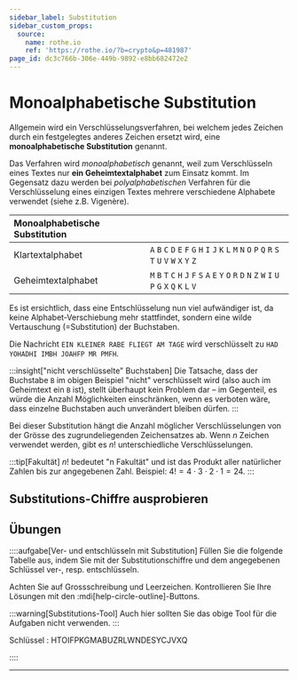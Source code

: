 ```yaml
---
sidebar_label: Substitution
sidebar_custom_props:
  source:
    name: rothe.io
    ref: 'https://rothe.io/?b=crypto&p=481987'
page_id: dc3c766b-306e-449b-9892-e8bb682472e2
---
```



# Monoalphabetische Substitution

Allgemein wird ein Verschlüsselungsverfahren, bei welchem jedes Zeichen durch ein festgelegtes anderes Zeichen ersetzt wird, eine **monoalphabetische Substitution** genannt.

Das Verfahren wird _monoalphabetisch_ genannt, weil zum Verschlüsseln eines Textes nur **ein Geheimtextalphabet** zum Einsatz kommt. Im Gegensatz dazu werden bei _polyalphabetischen_ Verfahren für die Verschlüsselung eines einzigen Textes mehrere verschiedene Alphabete verwendet (siehe z.B. Vigenère).

| Monoalphabetische Substitution |                                                                                                         |
|:-------------------------------|:--------------------------------------------------------------------------------------------------------|
| Klartextalphabet               | `A` `B` `C` `D` `E` `F` `G` `H` `I` `J` `K` `L` `M` `N` `O` `P` `Q` `R` `S` `T` `U` `V` `W` `X` `Y` `Z` |
| Geheimtextalphabet             | `M` `B` `T` `C` `H` `J` `F` `S` `A` `E` `Y` `O` `R` `D` `N` `Z` `W` `I` `U` `P` `G` `X` `Q` `K` `L` `V` |

Es ist ersichtlich, dass eine Entschlüsselung nun viel aufwändiger ist, da keine Alphabet-Verschiebung mehr stattfindet, sondern eine wilde Vertauschung (=Substitution) der Buchstaben.

Die Nachricht `EIN KLEINER RABE FLIEGT AM TAGE` wird verschlüsselt zu `HAD YOHADHI IMBH JOAHFP MR PMFH`.

:::insight["nicht verschlüsselte" Buchstaben]
Die Tatsache, dass der Buchstabe `B` im obigen Beispiel "nicht" verschlüsselt wird (also auch im Geheimtext ein `B` ist), stellt überhaupt kein Problem dar – im Gegenteil, es würde die Anzahl Möglichkeiten einschränken, wenn es verboten wäre, dass einzelne Buchstaben auch unverändert bleiben dürfen.
:::

Bei dieser Substitution hängt die Anzahl möglicher Verschlüsselungen von der Grösse des zugrundeliegenden Zeichensatzes ab. Wenn $n$ Zeichen verwendet werden, gibt es $n!$ unterschiedliche Verschlüsselungen.

:::tip[Fakultät]
$n!$ bedeutet "n Fakultät" und ist das Produkt aller natürlicher Zahlen bis zur angegebenen Zahl. Beispiel: $4! = 4 \cdot 3 \cdot 2 \cdot 1 = 24$.
:::

## Substitutions-Chiffre ausprobieren

<Substitution/>

## Übungen
::::aufgabe[Ver- und entschlüsseln mit Substitution]
<TaskState id="0b82967a-37b0-42ca-a08e-7be12067846e" />
Füllen Sie die folgende Tabelle aus, indem Sie mit der Substitutionschiffre und dem angegebenen Schlüssel ver-, resp. entschlüsseln.

Achten Sie auf Grossschreibung und Leerzeichen. Kontrollieren Sie Ihre Lösungen mit den :mdi[help-circle-outline]-Buttons.

:::warning[Substitutions-Tool]
Auch hier sollten Sie das obige Tool für die Aufgaben nicht verwenden.
:::

Schlüssel
: HTOIFPKGMABUZRLWNDESYCJVXQ

<div style={{overflow: 'auto', whiteSpace: 'nowrap'}} className="noComment">
  <div style={{width: '46em', whiteSpace: 'nowrap'}}>
    <String solution="CHIFFRE" unit="OGMPPDF" inputWidth="22em" unitWidth="22em"  id="11417f68-e870-454f-91e7-d4f3b99ae4c0" sanitizer={trimUpper}/> 
    <String label="GEHEIMNIS" solution="KFGFMZRME" inputWidth="22em" labelWidth="22em" id="0c315106-dd63-49b4-8d7e-4369dd2c7745" sanitizer={trimUpper}/>
    <String solution="DOPPELAGENT" unit="ILWWFUHKFRS" inputWidth="22em" unitWidth="22em"id="f1026b86-f95f-4605-87ea-c4e84ae2939b" sanitizer={trimUpper}/>
    <String label="BEREICH ABSICHERN" solution="TFDFMOG HTEMOGFDR" inputWidth="22em" labelWidth="22em" id="80ffa8e8-b921-4477-9047-d2b5244dbbec" sanitizer={trimUpper}/>
    <String solution="AGENT X MELDET SICH UM MITTERNACHT" unit="HKFRS V ZFUIFS EMOG YZ ZMSSFDRHOGS" inputWidth="22em" unitWidth="22em" id="6a93e8f3-acfa-4609-9573-a23c103a93ef" sanitizer={trimUpper}/>
  </div>
</div>

::::

---
